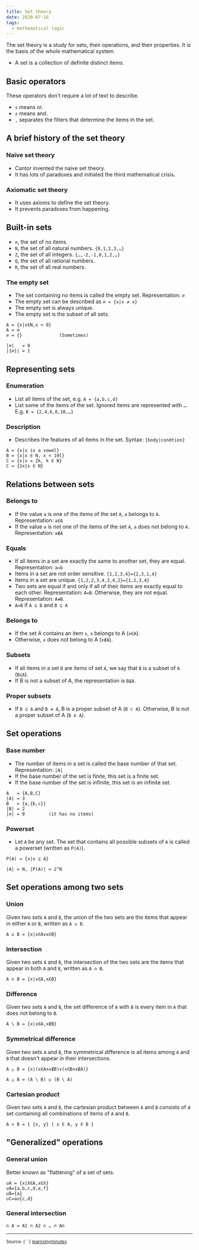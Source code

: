 ```yaml
---
title: Set theory
date: 2020-07-16
tags:
  - mathematical logic
---
```


The set theory is a study for sets, their operations, and their properties. It is the basis of the whole mathematical system.

- A set is a collection of definite distinct items.

## Basic operators

These operators don't require a lot of text to describe.

- `∨` means or.
- `∧` means and.
- `,` separates the filters that determine the items in the set.

## A brief history of the set theory

### Naive set theory

- Cantor invented the naive set theory.
- It has lots of paradoxes and initiated the third mathematical crisis.

### Axiomatic set theory

- It uses axioms to define the set theory.
- It prevents paradoxes from happening.

## Built-in sets

- `∅`, the set of no items.
- `N`, the set of all natural numbers. `{0,1,2,3,…}`
- `Z`, the set of all integers. `{…,-2,-1,0,1,2,…}`
- `Q`, the set of all rational numbers.
- `R`, the set of all real numbers.

### The empty set

- The set containing no items is called the empty set. Representation: `∅`
- The empty set can be described as `∅ = {x|x ≠ x}`
- The empty set is always unique.
- The empty set is the subset of all sets.

```
A = {x|x∈N,x < 0}
A = ∅
∅ = {}              (Sometimes)

|∅|   = 0
|{∅}| = 1
```

## Representing sets

### Enumeration

- List all items of the set, e.g. `A = {a,b,c,d}`
- List some of the items of the set. Ignored items are represented with `…`. E.g. `B = {2,4,6,8,10,…}`

### Description

- Describes the features of all items in the set. Syntax: `{body|condtion}`

```
A = {x|x is a vowel}
B = {x|x ∈ N, x < 10l}
C = {x|x = 2k, k ∈ N}
C = {2x|x ∈ N}
```

## Relations between sets

### Belongs to

- If the value `a` is one of the items of the set `A`, `a` belongs to `A`. Representation: `a∈A`
- If the value `a` is not one of the items of the set `A`, `a` does not belong to `A`. Representation: `a∉A`

### Equals

- If all items in a set are exactly the same to another set, they are equal. Representation: `a=b`
- Items in a set are not order sensitive. `{1,2,3,4}={2,3,1,4}`
- Items in a set are unique. `{1,2,2,3,4,3,4,2}={1,2,3,4}`
- Two sets are equal if and only if all of their items are exactly equal to each other. Representation: `A=B`. Otherwise, they are not equal. Representation: `A≠B`.
- `A=B` if `A ⊆ B` and `B ⊆ A`

### Belongs to

- If the set A contains an item `x`, `x` belongs to A (`x∈A`).
- Otherwise, `x` does not belong to A (`x∉A`).

### Subsets

- If all items in a set `B` are items of set `A`, we say that `B` is a subset of `A` (`B⊆A`).
- If B is not a subset of A, the representation is `B⊈A`.

### Proper subsets

- If `B ⊆ A` and `B ≠ A`, B is a proper subset of A (`B ⊂ A`). Otherwise, B is not a proper subset of A (`B ⊄ A`).

## Set operations

### Base number

- The number of items in a set is called the base number of that set. Representation: `|A|`
- If the base number of the set is finite, this set is a finite set.
- If the base number of the set is infinite, this set is an infinite set.

```
A   = {A,B,C}
|A| = 3
B   = {a,{b,c}}
|B| = 2
|∅| = 0         (it has no items)
```

### Powerset

- Let `A` be any set. The set that contains all possible subsets of `A` is called a powerset (written as `P(A)`).

```
P(A) = {x|x ⊆ A}

|A| = N, |P(A)| = 2^N
```

## Set operations among two sets

### Union

Given two sets `A` and `B`, the union of the two sets are the items that appear in either `A` or `B`, written as `A ∪ B`.

```
A ∪ B = {x|x∈A∨x∈B}
```

### Intersection

Given two sets `A` and `B`, the intersection of the two sets are the items that appear in both `A` and `B`, written as `A ∩ B`.

```
A ∩ B = {x|x∈A,x∈B}
```

### Difference

Given two sets `A` and `B`, the set difference of `A` with `B` is every item in `A` that does not belong to `B`.

```
A \ B = {x|x∈A,x∉B}
```

### Symmetrical difference

Given two sets `A` and `B`, the symmetrical difference is all items among `A` and `B` that doesn't appear in their intersections.

```
A △ B = {x|(x∈A∧x∉B)∨(x∈B∧x∉A)}

A △ B = (A \ B) ∪ (B \ A)
```

### Cartesian product

Given two sets `A` and `B`, the cartesian product between `A` and `B` consists of a set containing all combinations of items of `A` and `B`.

```
A × B = { {x, y} | x ∈ A, y ∈ B }
```

## "Generalized" operations

### General union

Better known as "flattening" of a set of sets.

```
∪A = {x|X∈A,x∈X}
∪A={a,b,c,d,e,f}
∪B={a}
∪C=a∪{c,d}
```

### General intersection

```
∩ A = A1 ∩ A2 ∩ … ∩ An
```

<hr />

<small>
  Source: {` `}
  <a
    href="https://learnxinyminutes.com/docs/set-theory/"
    target="_blank"
    rel="noreferrer noopener"
  >
    learnxinyminutes
  </a>
</small>

